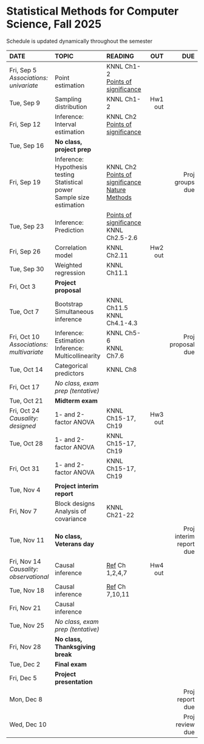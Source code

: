 <h1> Statistical Methods for Computer Science, Fall 2025 </h1>
Schedule is updated dynamically throughout the semester
</br>

<font size="3">

| DATE        | TOPIC            |READING     |      OUT |        DUE |
| :----------------   |:-----------------|:---------------| --------:| ----------:|
| Fri, Sep 5</br>*Associations: univariate*| </br>Point estimation| KNNL Ch1-2</br>[Points of significance](https://www.nature.com/articles/nmeth.2613) |  | |
| Tue, Sep 9 | Sampling distribution|  KNNL Ch1-2|Hw1 out| |
| Fri, Sep 12 | Inference: Interval estimation| KNNL Ch2</br>[Points of significance](https://www.nature.com/articles/nmeth.2659) |  | |
| Tue, Sep 16 | **No class, project prep** |  |  | |
| Fri, Sep 19 | Inference: Hypothesis testing</br>Statistical power</br>Sample size estimation|KNNL Ch2</br>[Points of significance](https://www.nature.com/articles/nmeth.2698)</br>[Nature Methods](https://www.nature.com/articles/nmeth.3288)  |  | Proj groups due |
| Tue, Sep 23 | Inference: Prediction| [Points of significance](https://www.nature.com/articles/nmeth.2738)</br>KNNL Ch2.5-2.6 |  ||
| Fri, Sep 26 | Correlation model| KNNL Ch2.11 |Hw2 out| |
| Tue, Sep 30  |Weighted regression| KNNL Ch11.1 || |
| Fri, Oct 3  |**Project proposal**  |  | |
| Tue, Oct 7  | Bootstrap</br>Simultaneous inference| KNNL Ch11.5</br>KNNL Ch4.1-4.3  |  | |
| Fri, Oct 10</br>*Associations: multivariate* | Inference: Estimation</br>Inference: Multicollinearity| KNNL Ch5-6</br>KNNL Ch7.6  |  |Proj proposal due|
| Tue, Oct 14 |  Categorical predictors| KNNL Ch8  |  | |
| Fri, Oct 17  | *No class, exam prep (tentative)* |  | |
| Tue, Oct 21 | **Midterm exam** |  | |
| Fri, Oct 24</br>*Causality: designed* |  1- and 2-factor ANOVA| KNNL Ch15-17, Ch19  |Hw3 out |
| Tue, Oct 28 |  1- and 2-factor ANOVA| KNNL Ch15-17, Ch19 ||  |
| Fri, Oct 31 | 1- and 2-factor ANOVA| KNNL Ch15-17, Ch19  | |
| Tue, Nov 4  | **Project interim report**   |||
| Fri, Nov 7  | Block designs</br>Analysis of covariance| KNNL Ch21-22  |  | |
| Tue, Nov 11 | **No class, Veterans day** | || Proj interim report due|
| Fri, Nov 14</br>*Causality: observational* | Causal inference| [Ref](https://matheusfacure.github.io/python-causality-handbook/landing-page.html) Ch 1,2,4,7 |Hw4 out  | |
| Tue, Nov 18 | Causal inference| [Ref](https://matheusfacure.github.io/python-causality-handbook/landing-page.html) Ch 7,10,11 |  | |
| Fri, Nov 21 | Causal inference|  |  | |
| Tue, Nov 25 |*No class, exam prep (tentative)* |  |  ||
| Fri, Nov 28  | **No class, Thanksgiving break**      |            |          | |
| Tue, Dec 2  | **Final exam**   |            |          |            |
| Fri, Dec 5 | **Project presentation**  |  |          |            |
| Mon, Dec 8 |                  |            |          | Proj report due           |
| Wed, Dec 10 |                  |            |          | Proj review due           |
</font>







